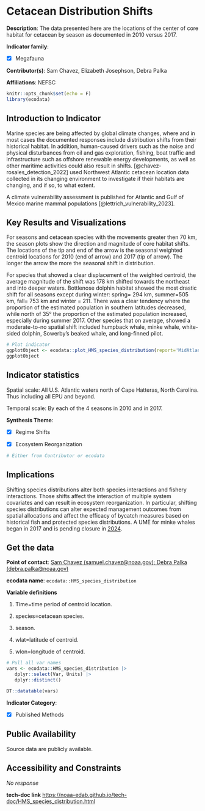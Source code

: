 # Cetacean Distribution Shifts {#HMS_species_distribution}

**Description**: The data presented here are the locations of the center of core habitat for cetacean by season as documented in 2010 versus 2017.

**Indicator family**: 

- [X] Megafauna


**Contributor(s)**: Sam Chavez, Elizabeth Josephson, Debra Palka

**Affiliations**: NEFSC

```{r echo=FALSE}
knitr::opts_chunk$set(echo = F)
library(ecodata)
```
## Introduction to Indicator
Marine species are being affected by global climate changes, where and in most cases the documented responses include distribution shifts from their historical habitat. In addition, human-caused drivers such as the noise and physical disturbances from oil and gas exploration, fishing, boat traffic and infrastructure such as offshore renewable energy developments, as well as other maritime activities could also result in shifts. [@chavez-rosales_detection_2022] used Northwest Atlantic cetacean location data collected in its changing environment to investigate if their habitats are changing, and if so, to what extent.

A climate vulnerability assessment is published for Atlantic and Gulf of Mexico marine mammal populations [@lettrich_vulnerability_2023].

## Key Results and Visualizations
For seasons and cetacean species with the movements greater then 70 km, the season plots show the direction and magnitude of core habitat shifts. The locations of the tip and end of the arrow is the seasonal weighted centroid locations for 2010 (end of arrow) and 2017 (tip of arrow). The longer the arrow the more the seasonal shift in distribution. 
For species that showed a clear displacement of the weighted centroid, the average magnitude of the shift was 178 km shifted towards the northeast and into deeper waters. Bottlenose dolphin habitat showed the most drastic shift for all seasons except during winter: spring= 294 km, summer=505 km, fall= 753 km and winter = 211. There was a clear tendency where the proportion of the estimated population in southern latitudes decreased, while north of 35° the proportion of the estimated population increased, especially during summer 2017. Other species that on average, showed a moderate-to-no spatial shift included humpback whale, minke whale, white-sided dolphin, Sowerby’s beaked whale, and long-finned pilot.

```{r plot_HMS_species_distributionMAB}
# Plot indicator
ggplotObject <- ecodata::plot_HMS_species_distribution(report='MidAtlantic')
ggplotObject
```


## Indicator statistics 
Spatial scale: All U.S. Atlantic waters north of Cape Hatteras, North Carolina. Thus including all EPU and beyond.

Temporal scale: By each of the 4 seasons in 2010 and in 2017.

**Synthesis Theme**:

- [X] Regime Shifts
- [X] Ecosystem Reorganization


```{r autostats_HMS_species_distribution}
# Either from Contributor or ecodata
```

## Implications
Shifting species distributions alter both species interactions and fishery interactions. Those shifts affect the interaction of multiple system covariates and can result in ecosystem reorganization. In particular, shifting species distributions can alter expected management outcomes from spatial allocations and affect the efficacy of bycatch measures based on historical fish and protected species distributions. A UME for minke whales began in 2017 and is pending closure in [2024](https://www.fisheries.noaa.gov/national/marine-life-distress/active-and-closed-unusual-mortality-events).

## Get the data

**Point of contact**: [Sam Chavez (samuel.chavez@noaa.gov); Debra Palka (debra.palka@noaa.gov)](mailto:Sam Chavez (samuel.chavez@noaa.gov); Debra Palka (debra.palka@noaa.gov)){.email}

**ecodata name**: `ecodata::HMS_species_distribution`

**Variable definitions**

1) Time=time period of centroid location.  2) species=cetacean species.  3) season.  
4) wlat=latitude of centroid.  5) wlon=longitude of centroid.

```{r vars_HMS_species_distribution}
# Pull all var names
vars <- ecodata::HMS_species_distribution |>
   dplyr::select(Var, Units) |>
   dplyr::distinct()

DT::datatable(vars)
```
**Indicator Category**:

- [X] Published Methods


## Public Availability

Source data are publicly available.

## Accessibility and Constraints

_No response_

**tech-doc link**
<https://noaa-edab.github.io/tech-doc/HMS_species_distribution.html>

